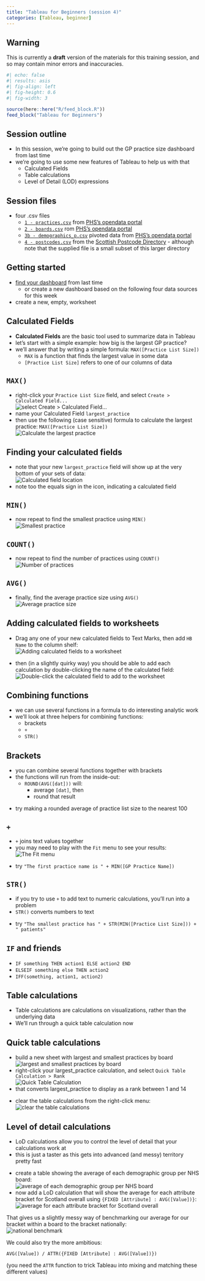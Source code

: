 ---
title: "Tableau for Beginners (session 4)"
categories: [Tableau, beginner]
---

::: {.callout-warning collapse="false" appearance="default" icon="true"}
## Warning

This is currently a **draft** version of the materials for this training session, and so may contain minor errors and inaccuracies.
:::

```{r}
#| echo: false
#| results: asis
#| fig-align: left
#| fig-height: 0.6
#| fig-width: 3

source(here::here("R/feed_block.R"))
feed_block("Tableau for Beginners")
```

## Session outline

-   In this session, we’re going to build out the GP practice size dashboard from last time
-   we’re going to use some new features of Tableau to help us with that
    -   Calculated Fields
    -   Table calculations
    -   Level of Detail (LOD) expressions

## Session files

-   four .csv files
    -   [`1 - practices.csv`](data/1%20-%20practices.csv) from [PHS's opendata portal](https://www.opendata.nhs.scot/dataset/gp-practice-contact-details-and-list-sizes)
    -   [`2 - boards.csv`](data/2%20-%20boards.csv) rom [PHS's opendata portal](https://www.opendata.nhs.scot/dataset/geography-codes-and-labels/resource/652ff726-e676-4a20-abda-435b98dd7bdc)
    -   [`3b - demographics_p.csv`](data/3b%20-%20demographics_p.csv) pivoted data from [PHS's opendata portal](https://www.opendata.nhs.scot/dataset/gp-practice-populations)
    -   [`4 - postcodes.csv`](data/4%20-%20postcodes.csv) from the [Scottish Postcode Directory](https://www.nrscotland.gov.uk/statistics-and-data/geography/our-products/scottish-postcode-directory/2024-1) - although note that the supplied file is a small subset of this larger directory


## Getting started

::: {.callout-tip title="Task"}
-   [find your dashboard](https://public.tableau.com/app/profile/brendan.clarke4139/viz/KIND_Tableau_for_beginners_s04/Map) from last time
    -   or create a new dashboard based on the following four data sources for this week
-   create a new, empty, worksheet
:::

## Calculated Fields

-   **Calculated Fields** are the basic tool used to summarize data in Tableau
-   let's start with a simple example: how big is the largest GP practice?
-   we'll answer that by writing a simple formula: `MAX([Practice List Size])`
    -   `MAX` is a function that finds the largest value in some data
    -   `[Practice List Size]` refers to one of our columns of data

## `MAX()`

::: {.callout-tip title="Task"}
-   right-click your `Practice List Size` field, and select `Create > Calculated Field...` </br>![select Create \> Calculated Field...](images/clipboard-834204544.png)
-   name your Calculated Field `largest_practice`
-   then use the following (case sensitive) formula to calculate the largest practice: `MAX([Practice List Size])` </br> ![Calculate the largest practice](images/clipboard-249424320.png)
:::

## Finding your calculated fields

-   note that your new `largest_practice` field will show up at the very bottom of your sets of data: </br>![Calculated field location](images/clipboard-4047316822.png)
-   note too the equals sign in the icon, indicating a calculated field

## `MIN()`

::: {.callout-tip title="Task"}
-   now repeat to find the smallest practice using `MIN()`</br>![Smallest practice](images/clipboard-1865594794.png)
:::

## `COUNT()`

::: {.callout-tip title="Task"}
-   now repeat to find the number of practices using `COUNT()`</br>![Number of practices](images/clipboard-1199492693.png)
:::

## `AVG()`

::: {.callout-tip title="Task"}
-   finally, find the average practice size using `AVG()`</br>![Average practice size](images/clipboard-3666195275.png)
:::

## Adding calculated fields to worksheets

::: {.callout-tip title="Task"}
-   Drag any one of your new calculated fields to Text Marks, then add `HB Name` to the column shelf: </br>![Adding calculated fields to a worksheet](images/clipboard-1921124157.png)

-   then (in a slightly quirky way) you should be able to add each calculation by double-clicking the name of the calculated field: </br> ![Double-click the calculated field to add to the worksheet](images/clipboard-2599202520.png)
:::

## Combining functions

-   we can use several functions in a formula to do interesting analytic work
-   we'll look at three helpers for combining functions:
    -   brackets
    -   `+`
    -   `STR()`

## Brackets

-   you can combine several functions together with brackets
-   the functions will run from the inside-out:
    -   `ROUND(AVG([dat]))` will:
        -   average `[dat]`, then
        -   round that result
        
::: {.callout-tip title="Task"}
-   try making a rounded average of practice list size to the nearest 100
:::

## `+`

-   `+` joins text values together
-   you may need to play with the `Fit` menu to see your results:</br> ![The Fit menu](images/clipboard-2278766619.png)

::: {.callout-tip title="Task"}
-   try `"The first practice name is " + MIN([GP Practice Name])`
:::

## `STR()`

-   if you try to use `+` to add text to numeric calculations, you'll run into a problem
-   `STR()` converts numbers to text

::: {.callout-tip title="Task"}
-   try `"The smallest practice has " + STR(MIN([Practice List Size])) + " patients"`
:::

## `IF` and friends

+ `IF something THEN action1 ELSE action2 END`
+ `ELSEIF something else THEN action2`
+ `IFF(something, action1, action2)`

## Table calculations

-   Table calculations are calculations on visualizations, rather than the underlying data
-   We'll run through a quick table calculation now

## Quick table calculations

::: {.callout-tip title="Task"}
-   build a new sheet with largest and smallest practices by board </br>![largest and smallest practices by board](images/clipboard-838239548.png)
-   right-click your largest_practice calculation, and select `Quick Table Calculation > Rank` </br>![Quick Table Calculation](images/clipboard-1483597521.png)
-   that converts largest_practice to display as a rank between 1 and 14
:::

-   clear the table calculations from the right-click menu: </br>![clear the table calculations](images/clipboard-3011197319.png)

## Level of detail calculations

-   LoD calculations allow you to control the level of detail that your calculations work at
-   this is just a taster as this gets into advanced (and messy) territory pretty fast

::: {.callout-tip title="Task"}
-   create a table showing the average of each demographic group per NHS board:</br>![average of each demographic group per NHS board](images/clipboard-1829421050.png)
-   now add a LoD calculation that will show the average for each attribute bracket for Scotland overall using `{FIXED [Attribute] : AVG([Value])}`:</br> ![average for each attribute bracket for Scotland overall](images/clipboard-3770245436.png)
:::

That gives us a slightly messy way of benchmarking our average for our bracket within a board to the bracket nationally: </br>![national benchmark](images/clipboard-205489057.png)

We could also try the more ambitious:

`AVG([Value]) / ATTR({FIXED [Attribute] : AVG([Value])})`

(you need the `ATTR` function to trick Tableau into mixing and matching these different values)
